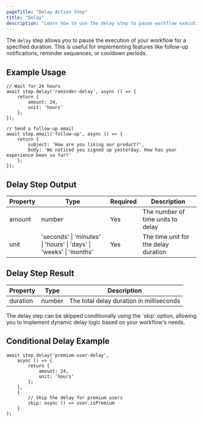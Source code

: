```yaml
---
pageTitle: "Delay Action Step"
title: "Delay"
description: "Learn how to use the delay step to pause workflow execution for a specified duration"
---
```



The `delay` step allows you to pause the execution of your workflow for a specified duration. This is useful for implementing features like follow-up notifications, reminder sequences, or cooldown periods.

## Example Usage

```tsx
// Wait for 24 hours
await step.delay('reminder-delay', async () => {
    return {
        amount: 24,
        unit: 'hours'
    };
});

// Send a follow-up email
await step.email('follow-up', async () => {
    return {
        subject: 'How are you liking our product?',
        body: 'We noticed you signed up yesterday. How has your experience been so far?'
    };
});
```

## Delay Step Output

| Property | Type | Required | Description |
| -------- | ---- | -------- | ----------- |
| amount | number | Yes | The number of time units to delay |
| unit | 'seconds' \| 'minutes' \| 'hours' \| 'days' \| 'weeks' \| 'months' | Yes | The time unit for the delay duration |

## Delay Step Result

| Property | Type | Description |
| -------- | ---- | ----------- |
| duration | number | The total delay duration in milliseconds |

<Callout type="info">
The delay step can be skipped conditionally using the `skip` option, allowing you to implement dynamic delay logic based on your workflow's needs.
</Callout>

## Conditional Delay Example

```tsx
await step.delay('premium-user-delay', 
    async () => {
        return {
            amount: 24,
            unit: 'hours'
        };
    },
    {
        // Skip the delay for premium users
        skip: async () => user.isPremium
    }
);